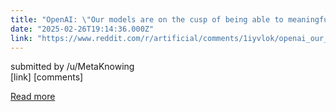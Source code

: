 ```yaml
---
title: "OpenAI: \"Our models are on the cusp of being able to meaningfully help novices create known biological threats.\""
date: "2025-02-26T19:14:36.000Z"
link: "https://www.reddit.com/r/artificial/comments/1iyvlok/openai_our_models_are_on_the_cusp_of_being_able/"
---
```


submitted by    /u/MetaKnowing  
 [link]   [comments]

[Read more](https://www.reddit.com/r/artificial/comments/1iyvlok/openai_our_models_are_on_the_cusp_of_being_able/)
